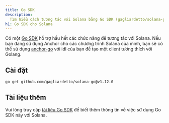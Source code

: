 ```yaml
---
title: Go SDK
description:
  Tìm hiểu cách tương tác với Solana bằng Go SDK (gagliardetto/solana-go).
h1: Go SDK cho Solana
---
```


Có một [Go SDK](https://github.com/gagliardetto/solana-go) hỗ trợ hầu hết các
chức năng để tương tác với Solana. Nếu bạn đang sử dụng Anchor cho các chương
trình Solana của mình, bạn sẽ có thể sử dụng
[anchor-go](https://github.com/gagliardetto/anchor-go) với idl của bạn để tạo
một client tương thích với Golang.

## Cài đặt

```bash title="Terminal"
go get github.com/gagliardetto/solana-go@v1.12.0
```

## Tài liệu thêm

Vui lòng truy cập
[tài liệu Go SDK](https://github.com/gagliardetto/solana-go?tab=readme-ov-file#installation)
để biết thêm thông tin về việc sử dụng Go SDK này với Solana.
